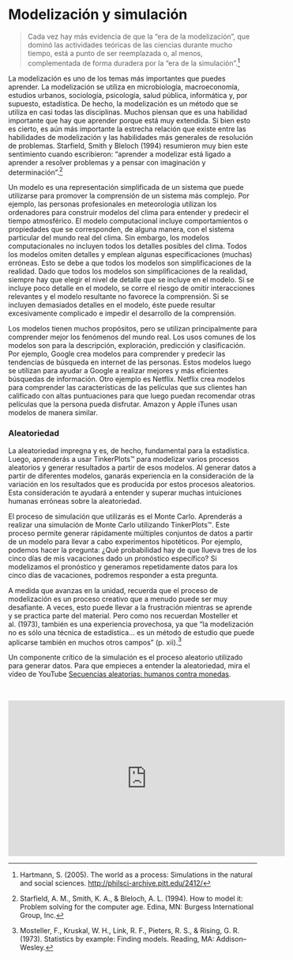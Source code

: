 # Modelización y simulación {-}

> Cada vez hay más evidencia de que la "era de la modelización", que dominó las actividades teóricas de las ciencias durante mucho tiempo, está a punto de ser reemplazada o, al menos, complementada de forma duradera por la "era de la simulación".^[Hartmann, S. (2005). The world as a process: Simulations in the natural and social sciences. [http://philsci-archive.pitt.edu/2412/](http://philsci-archive.pitt.edu/2412/)]

La modelización es uno de los temas más importantes que puedes aprender. La modelización se utiliza en microbiología, macroeconomía, estudios urbanos, sociología, psicología, salud pública, informática y, por supuesto, estadística. De hecho, la modelización es un método que se utiliza en casi todas las disciplinas. Muchos piensan que es una habilidad importante que hay que aprender porque está muy extendida. Si bien esto es cierto, es aún más importante la estrecha relación que existe entre las habilidades de modelización y las habilidades más generales de resolución de problemas. Starfield, Smith y Bleloch (1994) resumieron muy bien este sentimiento cuando escribieron: "aprender a modelizar está ligado a aprender a resolver problemas y a pensar con imaginación y determinación".^[Starfield, A. M., Smith, K. A., & Bleloch, A. L. (1994). How to model it: Problem solving for the computer age. Edina, MN: Burgess International Group, Inc.]

Un modelo es una representación simplificada de un sistema que puede utilizarse para promover la comprensión de un sistema más complejo. Por ejemplo, las personas profesionales en meteorologia utilizan los ordenadores para construir modelos del clima para entender y predecir el tiempo atmosférico. El modelo computacional incluye comportamientos o propiedades que se corresponden, de alguna manera, con el sistema particular del mundo real del clima. Sin embargo, los modelos computacionales no incluyen todos los detalles posibles del clima. Todos los modelos omiten detalles y emplean algunas especificaciones (muchas) erróneas. Esto se debe a que todos los modelos son simplificaciones de la realidad. Dado que todos los modelos son simplificaciones de la realidad, siempre hay que elegir el nivel de detalle que se incluye en el modelo. Si se incluye poco detalle en el modelo, se corre el riesgo de omitir interacciones relevantes y el modelo resultante no favorece la comprensión. Si se incluyen demasiados detalles en el modelo, éste puede resultar excesivamente complicado e impedir el desarrollo de la comprensión.

Los modelos tienen muchos propósitos, pero se utilizan principalmente para comprender mejor los fenómenos del mundo real. Los usos comunes de los modelos son para la descripción, exploración, predicción y clasificación. Por ejemplo, Google crea modelos para comprender y predecir las tendencias de búsqueda en internet de las personas. Estos modelos luego se utilizan para ayudar a Google a realizar mejores y más eficientes búsquedas de información. Otro ejemplo es Netflix. Netflix crea modelos para comprender las características de las películas que sus clientes han calificado con altas puntuaciones para que luego puedan recomendar otras películas que la persona pueda disfrutar. Amazon y Apple iTunes usan modelos de manera similar.

### Aleatoriedad {-}

La aleatoriedad impregna y es, de hecho, fundamental para la estadística. Luego, aprenderás a usar TinkerPlots™ para modelizar varios procesos aleatorios y generar resultados a partir de esos modelos. Al generar datos a partir de diferentes modelos, ganarás experiencia en la consideración de la variación en los resultados que es producida por estos procesos aleatorios. Esta consideración te ayudará a entender y superar muchas intuiciones humanas erróneas sobre la aleatoriedad.

El proceso de simulación que utilizarás es el Monte Carlo. Aprenderás a realizar una simulación de Monte Carlo utilizando TinkerPlots™. Este proceso permite generar rápidamente múltiples conjuntos de datos a partir de un modelo para llevar a cabo experimentos hipotéticos. Por ejemplo, podemos hacer la pregunta: ¿Qué probabilidad hay de que llueva tres de los cinco días de mis vacaciones dado un pronóstico específico? Si modelizamos el pronóstico y generamos repetidamente datos para los cinco días de vacaciones, podremos responder a esta pregunta.

A medida que avanzas en la unidad, recuerda que el proceso de modelización es un proceso creativo que a menudo puede ser muy desafiante. A veces, esto puede llevar a la frustración mientras se aprende y se practica parte del material. Pero como nos recuerdan Mosteller et al. (1973), también es una experiencia provechosa, ya que "la modelización no es sólo una técnica de estadística... es un método de estudio que puede aplicarse también en muchos otros campos" (p. xii).^[Mosteller, F., Kruskal, W. H., Link, R. F., Pieters, R. S., & Rising, G. R. (1973). Statistics by example: Finding models. Reading, MA: Addison–Wesley.]

Un componente crítico de la simulación es el proceso aleatorio utilizado para generar datos. Para que empieces a entender la aleatoriedad, mira el vídeo de YouTube [Secuencias aleatorias: humanos contra monedas](https://www.youtube.com/watch?v=H2lJLXS3AYM).

<br />

<center>
<iframe width="560" height="315" src="https://www.youtube.com/embed/H2lJLXS3AYM" frameborder="q" allow="accelerometer; autoplay; encrypted-media; gyroscope; picture-in-picture" allowfullscreen></iframe>
</center>
